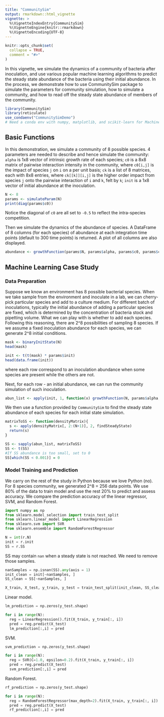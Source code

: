 ```yaml
---
title: "CommunitySim"
output: rmarkdown::html_vignette
vignette: >
  %\VignetteIndexEntry{CommunitySim}
  %\VignetteEngine{knitr::rmarkdown}
  %\VignetteEncoding{UTF-8}
---
```


```r
knitr::opts_chunk$set(
  collapse = TRUE,
  comment = "#>"
)
```

In this vignette, we simulate the dynamics of a community of bacteria after inoculation, and use various popular machine learning algorithms to predict the steady state abundance of the bacteria using their initial abundance. In the process, we demonstrate how to use CommunitySim package to simulate the parameters for community simulation, how to simulate a community, and how to read off the steady state abundance of members of the community.

```r
library(CommunitySim)
library(reticulate)
use_condaenv("CommunitySimDemo")
# Need a conda env with numpy, matplotlib, and scikit-learn for Machine Learning Case Study
```


## Basic Functions

In this demonstration, we simulate a community of 8 possible species. 4 parameters are needed to describe and hence simulate the community: `alpha` is 1x8 vector of intrinsic growth rate of each species; `c0` is a 8x8 matrix of pairwise interaction intensity in the community, where `c0[i,j]` is the impact of species `j` on `i` on a per unit basis; `ck` is a list of 8 matrices, each with 8x8 entries, where `ck[[k]][i,j]` is the higher order impact from species `j` onto the pairwise interaction of `i` and `k`, felt by `k`; `init` is a 1x8 vector of initial abundance at the inoculation.

```r
N <- 8
params <- simulateParam(N)
print(diag(params$c0))
```

Notice the diagonal of `c0` are all set to `-0.5` to reflect the intra-species competition.

Then we simulate the dynamics of the abundance of species. A DataFrame of 8 columns (for each species) of abundance at each integration time points (default to 300 time points) is returned. A plot of all columns are also displayed.

```r
abundance <- growthFunction(params$N, params$alpha, params$c0, params$ck, params$init)
```

## Machine Learning Case Study

### Data Preparation

Suppose we know an environment has 8 possible bacterial species. When we take sample from the environment and inoculate in a lab, we can cherry-pick particular species and add to a culture medium. For different batch of inoculations, typically the initial abundance of adding a particular species are fixed, which is determined by the concentration of bacteria stock and pipetting volume. What we can play with is whether to add each species. Following this reasoning, there are 2^8 possibilities of sampling 8 species. If we assume a fixed inoculation abundance for each species, we can generate 2^8 initial conditions.

```r
mask <- binaryInitState(N)
head(mask)

init <- t(t(mask) * params$init)
head(data.frame(init))
```
where each row correspond to an inoculation abundance when some species are present while the others are not.

Next, for each row - an initial abundance, we can run the community simulation of such inoculation.

```r
abun_list <- apply(init, 1, function(x) growthFunction(N, params$alpha, params$c0, params$ck, x))
```

We then use a function provided by `CommunitySim` to find the steady state abundance of each species for each initial state simulation.

```r
matrixToSS <- function(densityMatrix){
  s <- apply(densityMatrix[, 2:(N+1)], 2, findSteadyState)
  return(s)
}

SS <- sapply(abun_list, matrixToSS)
SS <- t(SS)
#If SS abundance is too small, set to 0
SS[which(SS < 0.001)] = 0
```

### Model Training and Prediction

We carry on the rest of the study in Python because we love Python (no). For 8 species community, we generated 2^8 = 256 data points. We use 80% of the data to train model and use the rest 20% to predict and assess accuracy. We compare the prediction accuracy of the linear regressor, SVM, and Random Forest.

```python
import numpy as np
from sklearn.model_selection import train_test_split
from sklearn.linear_model import LinearRegression
from sklearn.svm import SVR
from sklearn.ensemble import RandomForestRegressor

N = int(r.N)
init = r.init
SS = r.SS
```

SS may contain `nan` when a steady state is not reached. We need to remove those samples.

```python
nanSamples = np.isnan(SS).any(axis = 1)
init_clean = init[~nanSamples, ]
SS_clean = SS[~nanSamples, ]

X_train, X_test, y_train, y_test = train_test_split(init_clean, SS_clean, test_size = 0.2)
```

Linear model.

```python
lm_prediction = np.zeros(y_test.shape)

for i in range(N):
  reg = LinearRegression().fit(X_train, y_train[:, i])
  pred = reg.predict(X_test)
  lm_prediction[:,i] = pred

```

SVM.

```python
svm_prediction = np.zeros(y_test.shape)

for i in range(N):
  reg = SVR(C=1.0, epsilon=0.2).fit(X_train, y_train[:, i])
  pred = reg.predict(X_test)
  svm_prediction[:,i] = pred

```

Random Forest.

```python
rf_prediction = np.zeros(y_test.shape)

for i in range(N):
  reg = RandomForestRegressor(max_depth=2).fit(X_train, y_train[:, i])
  pred = reg.predict(X_test)
  rf_prediction[:,i] = pred

```
